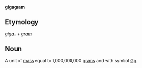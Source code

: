 '''gigagram'''

==Etymology==

''[[giga-]]'' + ''[[gram]]''

==Noun==

A unit of [[mass]] equal to 1,000,000,000 [[gram]]s and with symbol [[Gg]].